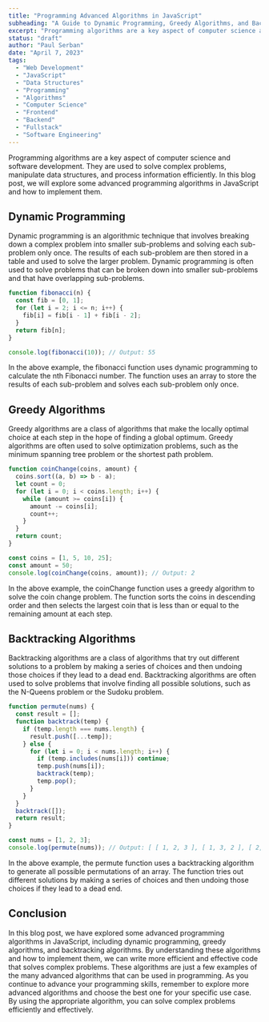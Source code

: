 ```yaml
---
title: "Programming Advanced Algorithms in JavaScript"
subheading: "A Guide to Dynamic Programming, Greedy Algorithms, and Backtracking Algorithms"
excerpt: "Programming algorithms are a key aspect of computer science and software development. They are used to solve complex problems, manipulate data structures, and process information efficiently. In this blog post, we will explore some advanced programming algorithms in JavaScript and how to implement them."
status: "draft"
author: "Paul Serban"
date: "April 7, 2023"
tags:
  - "Web Development"
  - "JavaScript"
  - "Data Structures"
  - "Programming"
  - "Algorithms"
  - "Computer Science"
  - "Frontend"
  - "Backend"
  - "Fullstack"
  - "Software Engineering"
---
```


Programming algorithms are a key aspect of computer science and software development. They are used to solve complex problems, manipulate data structures, and process information efficiently. In this blog post, we will explore some advanced programming algorithms in JavaScript and how to implement them.

## Dynamic Programming
Dynamic programming is an algorithmic technique that involves breaking down a complex problem into smaller sub-problems and solving each sub-problem only once. The results of each sub-problem are then stored in a table and used to solve the larger problem. Dynamic programming is often used to solve problems that can be broken down into smaller sub-problems and that have overlapping sub-problems.

```javascript
function fibonacci(n) {
  const fib = [0, 1];
  for (let i = 2; i <= n; i++) {
    fib[i] = fib[i - 1] + fib[i - 2];
  }
  return fib[n];
}

console.log(fibonacci(10)); // Output: 55
```

In the above example, the fibonacci function uses dynamic programming to calculate the nth Fibonacci number. The function uses an array to store the results of each sub-problem and solves each sub-problem only once.

## Greedy Algorithms
Greedy algorithms are a class of algorithms that make the locally optimal choice at each step in the hope of finding a global optimum. Greedy algorithms are often used to solve optimization problems, such as the minimum spanning tree problem or the shortest path problem.

```javascript
function coinChange(coins, amount) {
  coins.sort((a, b) => b - a);
  let count = 0;
  for (let i = 0; i < coins.length; i++) {
    while (amount >= coins[i]) {
      amount -= coins[i];
      count++;
    }
  }
  return count;
}

const coins = [1, 5, 10, 25];
const amount = 50;
console.log(coinChange(coins, amount)); // Output: 2
```


In the above example, the coinChange function uses a greedy algorithm to solve the coin change problem. The function sorts the coins in descending order and then selects the largest coin that is less than or equal to the remaining amount at each step.

## Backtracking Algorithms
Backtracking algorithms are a class of algorithms that try out different solutions to a problem by making a series of choices and then undoing those choices if they lead to a dead end. Backtracking algorithms are often used to solve problems that involve finding all possible solutions, such as the N-Queens problem or the Sudoku problem.

```javascript
function permute(nums) {
  const result = [];
  function backtrack(temp) {
    if (temp.length === nums.length) {
      result.push([...temp]);
    } else {
      for (let i = 0; i < nums.length; i++) {
        if (temp.includes(nums[i])) continue;
        temp.push(nums[i]);
        backtrack(temp);
        temp.pop();
      }
    }
  }
  backtrack([]);
  return result;
}

const nums = [1, 2, 3];
console.log(permute(nums)); // Output: [ [ 1, 2, 3 ], [ 1, 3, 2 ], [ 2, 1, 3 ], [ 2, 3, 1 ], [ 3, 1, 2 ], [ 3, 2, 1 ] ]
```

In the above example, the permute function uses a backtracking algorithm to generate all possible permutations of an array. The function tries out different solutions by making a series of choices and then undoing those choices if they lead to a dead end.

## Conclusion
In this blog post, we have explored some advanced programming algorithms in JavaScript, including dynamic programming, greedy algorithms, and backtracking algorithms. By understanding these algorithms and how to implement them, we can write more efficient and effective code that solves complex problems. These algorithms are just a few examples of the many advanced algorithms that can be used in programming. As you continue to advance your programming skills, remember to explore more advanced algorithms and choose the best one for your specific use case. By using the appropriate algorithm, you can solve complex problems efficiently and effectively.